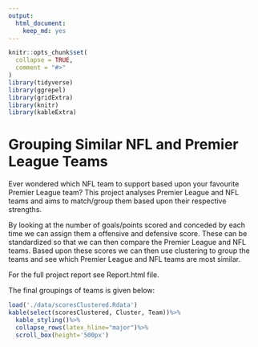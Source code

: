 ```yaml
---
output: 
  html_document:
    keep_md: yes
---
```


<!-- README.md is generated from README.Rmd. Please edit that file -->

```r
knitr::opts_chunk$set(
  collapse = TRUE,
  comment = "#>"
)
library(tidyverse)
library(ggrepel)
library(gridExtra)
library(knitr)
library(kableExtra)
```

# Grouping Similar NFL and Premier League Teams

<!-- badges: start -->
<!-- badges: end -->
Ever wondered which NFL team to support based upon your favourite Premier League team? This project analyses Premier League and NFL teams and aims to match/group them based upon their respective strengths.

By looking at the number of goals/points scored and conceded by each time we can assign them a offensive and defensive score. These can be standardized so that we can then compare the Premier League and NFL teams. Based upon these scores we can then use clustering to group the teams and see which Premier League and NFL teams are most similar.

For the full project report see Report.html file.

The final groupings of teams is given below:

```r
load('./data/scoresClustered.Rdata')
kable(select(scoresClustered, Cluster, Team))%>%
  kable_styling()%>%
  collapse_rows(latex_hline="major")%>%
  scroll_box(height='500px')
```

